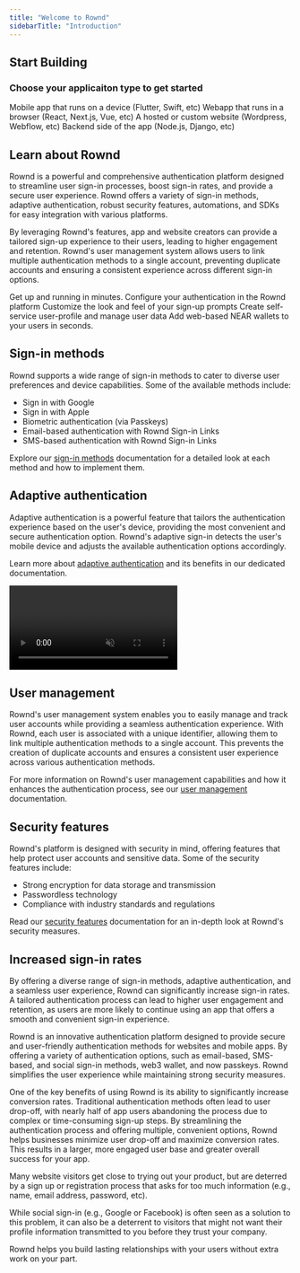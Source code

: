 ```yaml
---
title: "Welcome to Rownd"
sidebarTitle: "Introduction"
---
```

## Start Building
### Choose your applicaiton type to get started

<CardGroup>
  <Card
    title="Mobile app"
    icon="mobile-screen-button"
    href="/sdk-reference/mobile/overview">
    Mobile app that runs on a device (Flutter, Swift, etc)
  </Card>
  <Card
    title="Web App"
    icon="browser"
    icon-type="duotone"
    href="/sdk-reference/web/overview">
    Webapp that runs in a browser (React, Next.js, Vue, etc)
  </Card>
  <Card
    title="Website"
    icon="browser" 
    href="/sdk-reference/web/overview" >
   A hosted or custom website (Wordpress, Webflow, etc)
  </Card>
  <Card
    title="Backend / Server-side"
    icon="server"
    href="/sdk-reference/backend/overview">
    Backend side of the app (Node.js, Django, etc)
  </Card>

</CardGroup>

## Learn about Rownd

Rownd is a powerful and comprehensive authentication platform designed to streamline user sign-in processes, boost sign-in rates, and provide a secure user experience. Rownd offers a variety of sign-in methods, adaptive authentication, robust security features, automations, and SDKs for easy integration with various platforms.

By leveraging Rownd's features, app and website creators can provide a tailored sign-up experience to their users, leading to higher engagement and retention. Rownd's user management system allows users to link multiple authentication methods to a single account, preventing duplicate accounts and ensuring a consistent experience across different sign-in options.

<CardGroup>
    <Card
    title="Getting started"
    icon="rocket"
    href="/welcome/getting-started"
    >
    Get up and running in minutes.
    </Card>
    <Card
    title="Authentication (sign-in) methods"
    icon="lock"
    href="/configuration/authentication-methods/overview"
    >
    Configure your authentication in the Rownd platform
    </Card>
    <Card
    title="Add your custom branding"
    icon="lock"
    href="/configuration/customizations/overview"
    >
    Customize the look and feel of your sign-up prompts
    </Card>
    <Card
    title="User Accounts"
    icon="user"
    href="/user-accounts/overview"
    >
    Create self-service user-profile and manage user data
    </Card>
    <Card
    title="Web3 in seconds"
    icon="wallet"
    href="/configuration/web3/near-overview"
    >
    Add web-based NEAR wallets to your users in seconds. 
    </Card>

</CardGroup>

## Sign-in methods

Rownd supports a wide range of sign-in methods to cater to diverse user preferences and device capabilities. Some of the available methods include:

- Sign in with Google
- Sign in with Apple
- Biometric authentication (via Passkeys)
- Email-based authentication with Rownd Sign-in Links
- SMS-based authentication with Rownd Sign-in Links


Explore our [sign-in methods](./../configuration/authentication-methods/overview.mdx) documentation for a detailed look at each method and how to implement them.

## Adaptive authentication

Adaptive authentication is a powerful feature that tailors the authentication experience based on the user's device, providing the most convenient and secure authentication option. Rownd's adaptive sign-in detects the user's mobile device and adjusts the available authentication options accordingly.

Learn more about [adaptive authentication](./../configuration/authentication-methods/overview) and its benefits in our dedicated documentation.

<video src="/images/dynamic-demo.mp4" autoPlay muted loop>
  Your browser does not support the video tag.
</video>

## User management

Rownd's user management system enables you to easily manage and track user accounts while providing a seamless authentication experience. With Rownd, each user is associated with a unique identifier, allowing them to link multiple authentication methods to a single account. This prevents the creation of duplicate accounts and ensures a consistent user experience across various authentication methods.

For more information on Rownd's user management capabilities and how it enhances the authentication process, see our [user management](./../configuration/user-profiles) documentation.


## Security features

Rownd's platform is designed with security in mind, offering features that help protect user accounts and sensitive data. Some of the security features include:

- Strong encryption for data storage and transmission
- Passwordless technology
- Compliance with industry standards and regulations

Read our [security features](./../security/overview) documentation for an in-depth look at Rownd's security measures.


## Increased sign-in rates

By offering a diverse range of sign-in methods, adaptive authentication, and a seamless user experience, Rownd can significantly increase sign-in rates. A tailored authentication process can lead to higher user engagement and retention, as users are more likely to continue using an app that offers a smooth and convenient sign-in experience.

Rownd is an innovative authentication platform designed to provide secure and user-friendly authentication methods for websites and mobile apps. By offering a variety of authentication options, such as email-based, SMS-based, and social sign-in methods, web3 wallet, and now passkeys. Rownd simplifies the user experience while maintaining strong security measures.

One of the key benefits of using Rownd is its ability to significantly increase conversion rates. Traditional authentication methods often lead to user drop-off, with nearly half of app users abandoning the process due to complex or time-consuming sign-up steps. By streamlining the authentication process and offering multiple, convenient options, Rownd helps businesses minimize user drop-off and maximize conversion rates. This results in a larger, more engaged user base and greater overall success for your app. 

<Info>
Many website visitors get close to trying out your product, but are deterred by a sign up or registration process that asks for too much information (e.g., name, email address, password, etc).

While social sign-in (e.g., Google or Facebook) is often seen as a solution to this problem, it can also be a deterrent to visitors that might not want their profile information transmitted to you before they trust your company.

Rownd helps you build lasting relationships with your users without extra work on your part.
</Info>
